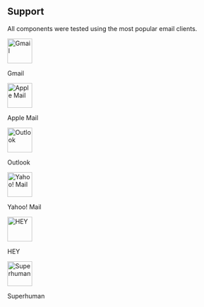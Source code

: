 ## Support

All components were tested using the most popular email clients.

<div
  role="list"
  className="grid grid-cols-3 sm:grid-cols-6 gap-x-2 py-2 list-none border border-slate-800 rounded-xl text-sm"
>
  <div className="text-center block not-prose group relative my-2 ring-2 ring-transparent overflow-hidden">
    <img
      src="https://assets.react.email/github/gmail.svg"
      width="56px"
      height="56px"
      alt="Gmail"
      className="mx-auto mb-1"
    />
    <p>Gmail</p>
  </div>
  <div className="text-center block not-prose group relative my-2 ring-2 ring-transparent overflow-hidden">
    <img
      src="https://assets.react.email/github/apple-mail.svg"
      width="56px"
      height="56px"
      alt="Apple Mail"
      className="mx-auto mb-1"
    />
    <p>Apple Mail</p>
  </div>
  <div className="text-center block not-prose group relative my-2 ring-2 ring-transparent overflow-hidden">
    <img
      src="https://assets.react.email/github/outlook.svg"
      width="56px"
      height="56px"
      alt="Outlook"
      className="mx-auto mb-1"
    />
    <p>Outlook</p>
  </div>
  <div className="text-center block not-prose group relative my-2 ring-2 ring-transparent overflow-hidden">
    <img
      src="https://assets.react.email/github/yahoo-mail.svg"
      width="56px"
      height="56px"
      alt="Yahoo! Mail"
      className="mx-auto mb-1"
    />
    <p>Yahoo! Mail</p>
  </div>
  <div className="text-center block not-prose group relative my-2 ring-2 ring-transparent overflow-hidden">
    <img
      src="https://assets.react.email/github/hey.svg"
      width="56px"
      height="56px"
      alt="HEY"
      className="mx-auto mb-1"
    />
    <p>HEY</p>
  </div>
  <div className="text-center block not-prose group relative my-2 ring-2 ring-transparent overflow-hidden">
    <img
      src="https://assets.react.email/github/superhuman.svg"
      width="56px"
      height="56px"
      alt="Superhuman"
      className="mx-auto mb-1"
    />
    <p>Superhuman</p>
  </div>
</div>
